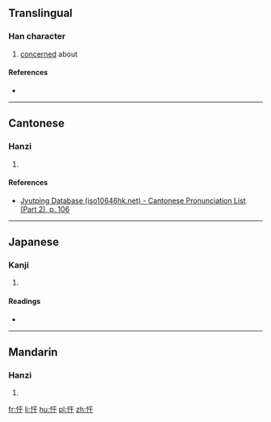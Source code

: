 ==Translingual==

===Han character===
{{Han char|rn=61|rad=心|as=03|sn=6|four=|canj=心一十 (PMJ)|ids=⿰[[忄]][[干]]}}

# [[concern]]ed about

====References====
* {{Han ref|kx=0376.110|dkj=10320|dj=0702.200|hdz=42271.040|uh=5FD3|ud=24531}}

----

==Cantonese==

===Hanzi===
{{yue-hanzi|jyut=[[gon1]]|y=gon1}}

# {{defn|lang=yue|sort=心03}}

====References====
* [http://www.iso10646hk.net/jp/document/download.jsp Jyutping Database (iso10646hk.net) - Cantonese Pronunciation List (Part 2), p. 106]

----

==Japanese==

===Kanji===
{{ja-kanji|grade=|rs=心03}}

# {{defn|lang=ja|sort=心03}}

====Readings====
* {{ja-readings|on=[[かん]] (kan), [[がん]] (gan)|kun=[[きわめる]] (kiwameru), [[おかす]] (okasu)}}

----

==Mandarin==

===Hanzi===
{{cmn-hanzi|pin=[[gān]] ([[gan1]])|wg=kan<sup>1</sup>}}

# {{defn|lang=cmn|sort=心03}}

[[fr:忓]]
[[li:忓]]
[[hu:忓]]
[[pl:忓]]
[[zh:忓]]